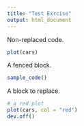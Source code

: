 ```yaml
---
title: "Test Exrcise"
output: html_document
---
```


Non-replaced code.

```r
plot(cars)
```

A fenced block.

```r
sample_code()
```

A block to replace.

```r
# a red plot
plot(cars, col = "red")
dev.off()
```
